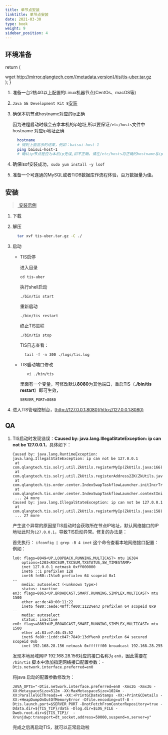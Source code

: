 ```yaml
---
title: 单节点安装
linktitle: 单节点安装
date: 2021-03-30
type: book
weight: 9
sidebar_position: 4
---
```

## 环境准备


  return (
    <div>
      <CodeBlock
        language="shell">
        wget http://mirror.qlangtech.com/{metadata.version}/tis/tis-uber.tar.gz
      </CodeBlock>
    </div>
  );
}

1. 准备一台2核4G以上配置的Linux机器节点(CentOs、macOS等)
2. `Java SE Development Kit 8`[安装](https://www.oracle.com/java/technologies/javase/javase-jdk8-downloads.html)
3. 确保本机节点hostname对应的ip正确

   因为进程启动时候会去拿本机的ip地址,所以要保证`/etc/hosts`文件中hostname 对应ip地址正确
   ``` bash
     hostname
     # 得到上面显示的结果，例如：baisui-host-1
     ping baisui-host-1
     # 确认ip节点是否为本机ip无误,如不正确，请在/etc/hosts将正确的hostname与ip映射关系加上
   ```
4. 确保lsof安装成功，`sudo yum install -y lsof`
5. 准备一个可连通的MySQL或者TiDB数据库作流程体验，百万数据量为佳。


## 安装

> [<i class="fa fa-film" aria-hidden="true"></i>&nbsp;安装示例](https://www.bilibili.com/video/BV18q4y1p73B/)


  1. 下载

     <VerShell />

  2. 解压
     ```bash
       tar xvf tis-uber.tar.gz -C ./
     ```

  3. 启动
     * TIS启停

         进入目录
         ```shell script
         cd tis-uber
         ```
         执行shell启动
         ```shell script
         ./bin/tis start
         ```
         重新启动
         ```shell script
         ./bin/tis restart
         ```
         终止TIS进程
         ```shell script
         ./bin/tis stop
         ```

         TIS日志查看：
         ```shell script
           tail -f -n 300 ./logs/tis.log
         ```

     * TIS启动端口修改

         ```shell script
            vi ./bin/tis
         ```
         里面有一个变量，可修改默认**8080**为其他端口，重启TIS（**./bin/tis restart**）即可生效，
         ```
         SERVER_PORT=8080
         ```


  4. 进入TIS管理控制台，[http://127.0.0.1:8080](http://127.0.0.1:8080)


## QA

1. TIS启动时发现错误：**Caused by: java.lang.IllegalStateException: ip can not be 127.0.0.1**，具体如下：

    ```shell script
    Caused by: java.lang.RuntimeException: java.lang.IllegalStateException: ip can not be 127.0.0.1
     at com.qlangtech.tis.solrj.util.ZkUtils.registerMyIp(ZkUtils.java:166)
     at com.qlangtech.tis.solrj.util.ZkUtils.registerAddress2ZK(ZkUtils.java:107)
     at com.qlangtech.tis.order.center.IndexSwapTaskflowLauncher.initIncrTransferStateCollect(IndexSwapTaskflowLauncher.java:174)
     at com.qlangtech.tis.order.center.IndexSwapTaskflowLauncher.contextInitialized(IndexSwapTaskflowLauncher.java:120)
     ... 24 more
    Caused by: java.lang.IllegalStateException: ip can not be 127.0.0.1
     at com.qlangtech.tis.solrj.util.ZkUtils.registerMyIp(ZkUtils.java:158)
     ... 27 more
    ```

    产生这个异常的原因是TIS启动时会获取所在节点IP地址，默认网络接口的IP地址此时为`127.0.0.1`，导致TIS启动异常。修复的办法是：

    首先执行： `ifconfig | grep -B 4 inet` 这个命令查看本地网络接口配置：
    例如：
    ```shell script
    lo0: flags=8049<UP,LOOPBACK,RUNNING,MULTICAST> mtu 16384
        options=1203<RXCSUM,TXCSUM,TXSTATUS,SW_TIMESTAMP>
        inet 127.0.0.1 netmask 0xff000000
        inet6 ::1 prefixlen 128
        inet6 fe80::1%lo0 prefixlen 64 scopeid 0x1
    --
        media: autoselect (<unknown type>)
        status: inactive
    en3: flags=8863<UP,BROADCAST,SMART,RUNNING,SIMPLEX,MULTICAST> mtu 1500
        ether ac:de:48:00:11:22
        inet6 fe80::aede:48ff:fe00:1122%en3 prefixlen 64 scopeid 0x9
    --
        media: autoselect
        status: inactive
    en0: flags=8863<UP,BROADCAST,SMART,RUNNING,SIMPLEX,MULTICAST> mtu 1500
        ether a4:83:e7:46:45:52
        inet6 fe80::1cdd:c047:7849:13df%en0 prefixlen 64 secured scopeid 0xb
        inet 192.168.28.156 netmask 0xffffff00 broadcast 192.168.28.255
    ```
    发现本地局域网IP 192.168.28.156对应的接口名称为 `en0`，因此需要在 `/bin/tis` 脚本中添加指定网络接口配置参数：`-Dtis.network.interface.preferred=en0`

    将java 启动的配置参数修改为：

    ```shell script
    JAVA_OPTS="-Dtis.network.interface.preferred=en0 -Xms2G -Xmx3G -XX:MetaspaceSize=512m -XX:MaxMetaspaceSize=1024m -XX:ParallelGCThreads=4 -XX:+PrintGCDateStamps -XX:+PrintGCDetails -XX:+HeapDumpOnOutOfMemoryError -Dfile.encoding=utf-8 -Dtis.launch.port=$SERVER_PORT -DnotFetchFromCenterRepository=true -Ddata.dir=${TIS_TIP}/data -Dlog.dir=$LOG_FILE -Dweb.root.dir=${TIS_TIP}/  -Xrunjdwp:transport=dt_socket,address=50000,suspend=n,server=y"
    ```

    完成之后再启动TIS，就可以正常启动啦


